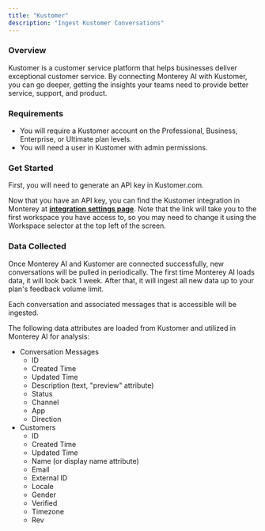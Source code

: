 ```yaml
---
title: "Kustomer"
description: "Ingest Kustomer Conversations"
---
```


### Overview

Kustomer is a customer service platform that helps businesses deliver exceptional customer service. By connecting Monterey AI with Kustomer, you can go deeper, getting the insights your teams need to provide better service, support, and product.

### Requirements

- You will require a Kustomer account on the Professional, Business, Enterprise, or Ultimate plan levels.
- You will need a user in Kustomer with admin permissions.

### Get Started

First, you will need to generate an API key in Kustomer.com.

<Steps>
  <Step title='Go to "Settings"' />
  <Step title='Click "Security" in the navigation menu' />
  <Step title='Click "API Keys"' />
  <Step title='Click "Add API Key"' />
  <Step title='Enter "Monterey AI" for the "Name" attribute' />
  <Step title="Apply the following roles for the API Key: `org.permission.conversation.read`, `org.permission.message.read`, `org.permission.customer.read`, and `org.permission.tag.read`." />
  <Step title='Click "Create"' />
  <Step title='Copy the generated "Token" value and save for later.' />
</Steps>

Now that you have an API key, you can find the Kustomer integration in Monterey at **[integration settings page](https://app.monterey.ai/w/default/settings/integrations/kustomer)**.
Note that the link will take you to the first workspace you have access to, so you may need to change it using the Workspace selector at the top left of the screen.

<Steps>
  <Step title='Go to "Settings"' />
  <Step title='Click "Integrations" in the navigation menu' />
  <Step title='Click "Kustomer"' />
  <Step title="Pase the API Key that you created in Kustomer" />
  <Step title='Click "Save" and the system will validate the API key and confirm it has necessary roles.' />
  <Step title="Once confirmed, you will be returned to Monterey AI, where you can toggle on ticket ingestion" />
  <Step title="[Optional] You can also enable each comment on the Kustomer tickets to be ingested" />
</Steps>

### Data Collected

Once Monterey AI and Kustomer are connected successfully, new conversations will be pulled in periodically. The first time Monterey AI loads data, it will look back 1 week. After that, it will ingest all new data up to your plan's feedback volume limit.

Each conversation and associated messages that is accessible will be ingested.

The following data attributes are loaded from Kustomer and utilized in Monterey AI for analysis:

- Conversation Messages
  - ID
  - Created Time
  - Updated Time
  - Description (text, "preview" attribute)
  - Status
  - Channel
  - App
  - Direction
- Customers
  - ID
  - Created Time
  - Updated Time
  - Name (or display name attribute)
  - Email
  - External ID
  - Locale
  - Gender
  - Verified
  - Timezone
  - Rev
